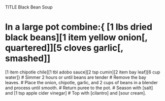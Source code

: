 TITLE Black Bean Soup

# In a large pot combine:{ [1 lbs dried black beans][1 item yellow onion[, quartered]][5 cloves garlic[, smashed]]
[1 item chipotle chile][1 tbl adobo sauce][2 tsp cumin][2 item bay leaf][6 cup water]}
# Simmer 2 hours or until beans are tender
# Remove the bay leaves.
# Place the onion, chipotle, garlic, and 2 cups of beans in a blender and process until smooth. 
# Return puree to the pot.
# Season with [salt] and [1 tsp apple cider vinegar]
# Top with [cilantro] and [sour cream].
